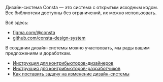 Дизайн-система Consta — это система с открытым исходным кодом.
Все библиотеки доступны без ограничений, их можно использовать.

Всё здесь:

- [figma.com/@consta](https://www.figma.com/@consta)
- [github.com/consta-design-system](https://github.com/consta-design-system)

В создании дизайн-системы можно участвовать, мы рады вашим предложениям и доработкам.

- [Инструкция для контрибьюторов-дизайнеров](##LIBS.STAND.TAB/tab:design/stand:uikit-custom-contribute)
- [Инструкция для контрибьюторов-разработчиков](##LIBS.STAND.TAB/tab:dev/stand:uikit-custom-contribute)
- [Как поставить задачу на изменение дизайн-системы](##LIBS.STAND/stand:uikit-custom-issue)
